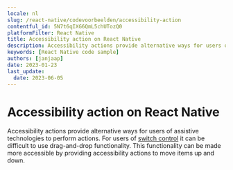 ```yaml
---
locale: nl
slug: /react-native/codevoorbeelden/accessibility-action
contentful_id: 5N7t6qIXG6QmL5chUTozQ0
platformFilter: React Native
title: Accessibility action on React Native
description: Accessibility actions provide alternative ways for users of assistive technologies to perform actions.
keywords: [React Native code sample]
authors: [janjaap]
date: 2023-01-23
last_update:
  date: 2023-06-05
---
```


# Accessibility action on React Native

Accessibility actions provide alternative ways for users of assistive technologies to perform actions. For users of [switch control](https://beta.appt.org/en/docs/ios/features/switch-control) it can be difficult to use drag-and-drop functionality. This functionality can be made more accessible by providing accessibility actions to move items up and down.

<CodeSample id="accessibility-action" locale="nl" platform="react native"/>
